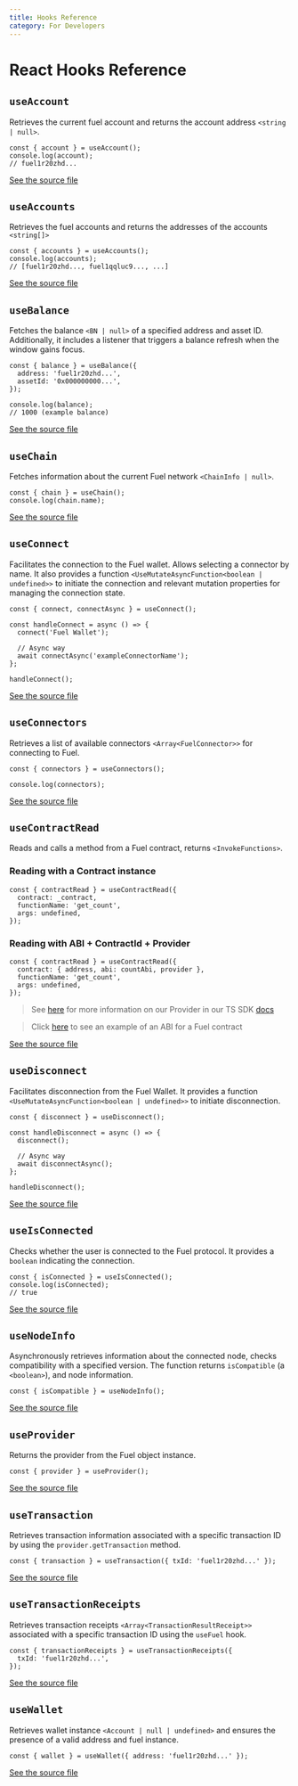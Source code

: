 ```yaml
---
title: Hooks Reference
category: For Developers
---
```


# React Hooks Reference

## `useAccount`

Retrieves the current fuel account and returns the account address `<string | null>`.

```tsx
const { account } = useAccount();
console.log(account);
// fuel1r20zhd...
```

[See the source file](https://github.com/FuelLabs/fuels-npm-packs/tree/main/packages/react/src/hooks/useAccount.ts)

## `useAccounts`

Retrieves the fuel accounts and returns the addresses of the accounts `<string[]>`

```tsx
const { accounts } = useAccounts();
console.log(accounts);
// [fuel1r20zhd..., fuel1qqluc9..., ...]
```

[See the source file](https://github.com/FuelLabs/fuels-npm-packs/tree/main/packages/react/src/hooks/useAccounts.ts)

## `useBalance`

Fetches the balance `<BN | null>` of a specified address and asset ID. Additionally, it includes a listener that triggers a balance refresh when the window gains focus.

```tsx
const { balance } = useBalance({
  address: 'fuel1r20zhd...',
  assetId: '0x000000000...',
});

console.log(balance);
// 1000 (example balance)
```

[See the source file](https://github.com/FuelLabs/fuels-npm-packs/tree/main/packages/react/src/hooks/useBalance.ts)

## `useChain`

Fetches information about the current Fuel network `<ChainInfo | null>`.

```tsx
const { chain } = useChain();
console.log(chain.name);
```

[See the source file](https://github.com/FuelLabs/fuels-npm-packs/tree/main/packages/react/src/hooks/useChain.ts)

## `useConnect`

Facilitates the connection to the Fuel wallet. Allows selecting a connector by name. It also provides a function `<UseMutateAsyncFunction<boolean | undefined>>` to initiate the connection and relevant mutation properties for managing the connection state.

```tsx
const { connect, connectAsync } = useConnect();

const handleConnect = async () => {
  connect('Fuel Wallet');

  // Async way
  await connectAsync('exampleConnectorName');
};

handleConnect();
```

[See the source file](https://github.com/FuelLabs/fuels-npm-packs/tree/main/packages/react/src/hooks/useConnect.ts)

## `useConnectors`

Retrieves a list of available connectors `<Array<FuelConnector>>` for connecting to Fuel.

```tsx
const { connectors } = useConnectors();

console.log(connectors);
```

[See the source file](https://github.com/FuelLabs/fuels-npm-packs/tree/main/packages/react/src/hooks/useConnectors.ts)

## `useContractRead`

Reads and calls a method from a Fuel contract, returns `<InvokeFunctions>`.


### Reading with a Contract instance
```tsx
const { contractRead } = useContractRead({
  contract: _contract,
  functionName: 'get_count',
  args: undefined,
});
```

### Reading with ABI + ContractId + Provider
```tsx
const { contractRead } = useContractRead({
  contract: { address, abi: countAbi, provider },
  functionName: 'get_count',
  args: undefined,
});
```
> See [here](/fuels-ts/cookbook/wallet-sdk-and-react-hooks/#the-provider) for more information on our Provider in our TS SDK [docs](https://docs.fuel.network/docs/fuels-ts/)   

> Click [here](https://github.com/FuelLabs/fuels-wallet/blob/b5766321dbc2a5e5f17f05e0cb9a9f697f137a23/packages/e2e-contract-tests/src/contracts/contracts/factories/CustomAssetAbi__factory.ts#L16) to see an example of an ABI for a Fuel contract

[See the source file](https://github.com/FuelLabs/fuels-npm-packs/tree/main/packages/react/src/hooks/useAccount.ts)

## `useDisconnect`

Facilitates disconnection from the Fuel Wallet. It provides a function `<UseMutateAsyncFunction<boolean | undefined>>` to initiate disconnection.

```tsx
const { disconnect } = useDisconnect();

const handleDisconnect = async () => {
  disconnect();

  // Async way
  await disconnectAsync();  
};

handleDisconnect();
```

[See the source file](https://github.com/FuelLabs/fuels-npm-packs/tree/main/packages/react/src/hooks/useDisconnect.ts)

## `useIsConnected`

Checks whether the user is connected to the Fuel protocol. It provides a `boolean` indicating the connection.

```tsx
const { isConnected } = useIsConnected();
console.log(isConnected);
// true
```

[See the source file](https://github.com/FuelLabs/fuels-npm-packs/tree/main/packages/react/src/hooks/useIsConnected.ts)

## `useNodeInfo`

Asynchronously retrieves information about the connected node, checks compatibility with a specified version. The function returns `isCompatible` (a `<boolean>`), and node information.

```tsx
const { isCompatible } = useNodeInfo();
```

[See the source file](https://github.com/FuelLabs/fuels-npm-packs/tree/main/packages/react/src/hooks/useNodeInfo.ts)

## `useProvider`

Returns the provider from the Fuel object instance.

```tsx
const { provider } = useProvider();
```

[See the source file](https://github.com/FuelLabs/fuels-npm-packs/tree/main/packages/react/src/hooks/useProvider.ts)

## `useTransaction`

Retrieves transaction information associated with a specific transaction ID by using the `provider.getTransaction` method.

```tsx
const { transaction } = useTransaction({ txId: 'fuel1r20zhd...' });
```

[See the source file](https://github.com/FuelLabs/fuels-npm-packs/tree/main/packages/react/src/hooks/useTransaction.ts)

## `useTransactionReceipts`

Retrieves transaction receipts `<Array<TransactionResultReceipt>>` associated with a specific transaction ID using the `useFuel` hook.

```tsx
const { transactionReceipts } = useTransactionReceipts({
  txId: 'fuel1r20zhd...',
});
```

[See the source file](https://github.com/FuelLabs/fuels-npm-packs/tree/main/packages/react/src/hooks/useTransactionReceipts.ts)

## `useWallet`

Retrieves wallet instance `<Account | null | undefined>` and ensures the presence of a valid address and fuel instance.

```tsx
const { wallet } = useWallet({ address: 'fuel1r20zhd...' });
```

[See the source file](https://github.com/FuelLabs/fuels-npm-packs/tree/main/packages/react/src/hooks/useWallet.ts)
